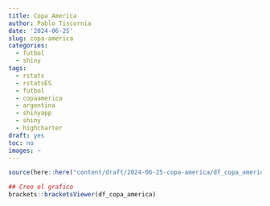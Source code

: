 ```yaml
---
title: Copa America
author: Pablo Tiscornia
date: '2024-06-25'
slug: copa-america
categories:
  - futbol
  - shiny
tags:
  - rstats
  - rstatsES
  - futbol
  - copaamerica
  - argentina
  - shinyapp
  - shiny
  - highcharter
draft: yes
toc: no
images: ~
---
```


```r
source(here::here("content/draft/2024-06-25-copa-america/df_copa_america.R"))
```

```r
## Creo el grafico
brackets::bracketsViewer(df_copa_america)

```



